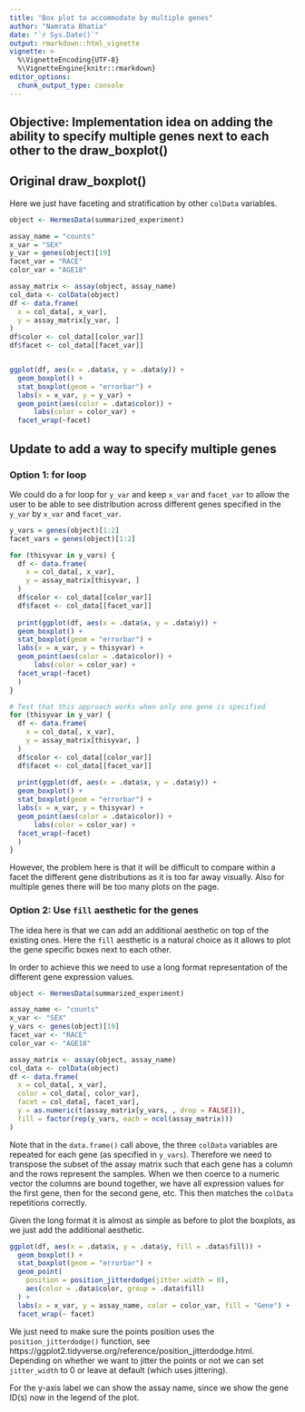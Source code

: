 ```yaml
---
title: "Box plot to accommodate by multiple genes"
author: "Namrata Bhatia"
date: "`r Sys.Date()`"
output: rmarkdown::html_vignette
vignette: >
  %\VignetteEncoding{UTF-8}
  %\VignetteEngine{knitr::rmarkdown}
editor_options: 
  chunk_output_type: console
---
```


## Objective: Implementation idea on adding the ability to specify multiple genes next to each other to the draw_boxplot()

## Original draw_boxplot()

Here we just have faceting and stratification by other `colData` variables.

```r
object <- HermesData(summarized_experiment)

assay_name = "counts"
x_var = "SEX"
y_var = genes(object)[19]
facet_var = "RACE"
color_var = "AGE18"

assay_matrix <- assay(object, assay_name)
col_data <- colData(object)
df <- data.frame(
  x = col_data[, x_var],
  y = assay_matrix[y_var, ]
) 
df$color <- col_data[[color_var]]
df$facet <- col_data[[facet_var]]


ggplot(df, aes(x = .data$x, y = .data$y)) +
  geom_boxplot() +
  stat_boxplot(geom = "errorbar") +
  labs(x = x_var, y = y_var) +
  geom_point(aes(color = .data$color)) +
      labs(color = color_var) +
  facet_wrap(~facet)
```


## Update to add a way to specify multiple genes

### Option 1: for loop

We could do a for loop for `y_var` and keep `x_var` and `facet_var` to allow the user to be able to see distribution across different genes specified in the `y_var` by `x_var` and `facet_var`.

```r
y_vars = genes(object)[1:2]
facet_vars = genes(object)[1:2]

for (thisyvar in y_vars) {
  df <- data.frame(
    x = col_data[, x_var],
    y = assay_matrix[thisyvar, ]
  )
  df$color <- col_data[[color_var]]
  df$facet <- col_data[[facet_var]]
  
  print(ggplot(df, aes(x = .data$x, y = .data$y)) +
  geom_boxplot() +
  stat_boxplot(geom = "errorbar") +
  labs(x = x_var, y = thisyvar) +
  geom_point(aes(color = .data$color)) +
      labs(color = color_var) +
  facet_wrap(~facet)
  )
}

# Test that this approach works when only one gene is specified
for (thisyvar in y_var) {
  df <- data.frame(
    x = col_data[, x_var],
    y = assay_matrix[thisyvar, ]
  )
  df$color <- col_data[[color_var]]
  df$facet <- col_data[[facet_var]]
  
  print(ggplot(df, aes(x = .data$x, y = .data$y)) +
  geom_boxplot() +
  stat_boxplot(geom = "errorbar") +
  labs(x = x_var, y = thisyvar) +
  geom_point(aes(color = .data$color)) +
      labs(color = color_var) +
  facet_wrap(~facet)
  )
}
```

However, the problem here is that it will be difficult to compare within a facet the different gene distributions as it is too far away visually. Also for multiple genes there will be too many plots on the page.

### Option 2: Use `fill` aesthetic for the genes

The idea here is that we can add an additional aesthetic on top of the existing ones.
Here the `fill` aesthetic is a natural choice as it allows to plot the gene specific boxes next to each other.

In order to achieve this we need to use a long format representation of the different gene expression values.

```r
object <- HermesData(summarized_experiment)

assay_name <- "counts"
x_var <- "SEX"
y_vars <- genes(object)[19]
facet_var <- "RACE"
color_var <- "AGE18"

assay_matrix <- assay(object, assay_name)
col_data <- colData(object)
df <- data.frame(
  x = col_data[, x_var],
  color = col_data[, color_var],
  facet = col_data[, facet_var],
  y = as.numeric(t(assay_matrix[y_vars, , drop = FALSE])),
  fill = factor(rep(y_vars, each = ncol(assay_matrix)))
) 
```

Note that in the `data.frame()` call above, the three `colData` variables are repeated for each gene (as specified in `y_vars`). Therefore we need to transpose the subset of the assay matrix such that each gene has a column and the rows represent the samples. When we then coerce to a numeric vector the columns are bound together, we have all expression values for the first gene, then for the second gene, etc. This then matches the `colData` repetitions correctly. 

Given the long format it is almost as simple as before to plot the boxplots, as we just add the additional aesthetic.

```r
ggplot(df, aes(x = .data$x, y = .data$y, fill = .data$fill)) +
  geom_boxplot() +
  stat_boxplot(geom = "errorbar") +
  geom_point(
    position = position_jitterdodge(jitter.width = 0),
    aes(color = .data$color, group = .data$fill)
  ) +
  labs(x = x_var, y = assay_name, color = color_var, fill = "Gene") +
  facet_wrap(~ facet)
```

We just need to make sure the points position uses the `position_jitterdodge()` function, see https://ggplot2.tidyverse.org/reference/position_jitterdodge.html. 
Depending on whether we want to jitter the points or not we can set `jitter_width` to 0 or leave at default (which uses jittering).

For the y-axis label we can show the assay name, since we show the gene ID(s) now in the legend of the plot.


